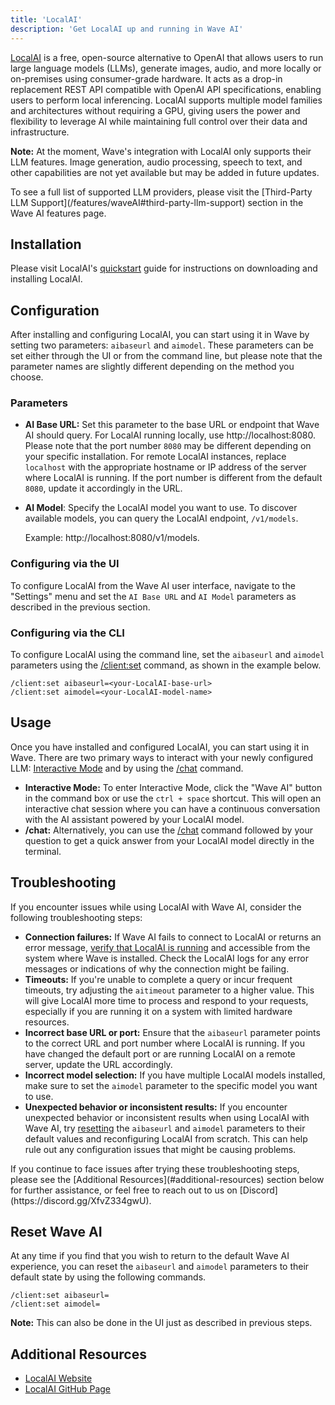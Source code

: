 ```yaml
---
title: 'LocalAI'
description: 'Get LocalAI up and running in Wave AI'
---
```


[LocalAI](https://localai.io/) is a free, open-source alternative to OpenAI that allows users to run large language models (LLMs), generate images, audio, and more locally or on-premises using consumer-grade hardware. It acts as a drop-in replacement REST API compatible with OpenAI API specifications, enabling users to perform local inferencing. LocalAI supports multiple model families and architectures without requiring a GPU, giving users the power and flexibility to leverage AI while maintaining full control over their data and infrastructure.

**Note:** At the moment, Wave's integration with LocalAI only supports their LLM features. Image generation, audio processing, speech to text, and other capabilities are not yet available but may be added in future updates.

<Tip>
To see a full list of supported LLM providers, please visit the [Third-Party LLM Support](/features/waveAI#third-party-llm-support) section in the Wave AI features page.
</Tip>

## Installation
Please visit LocalAI's [quickstart](https://localai.io/basics/getting_started/) guide for instructions on downloading and installing LocalAI.

## Configuration
After installing and configuring LocalAI, you can start using it in Wave by setting two parameters: `aibaseurl` and `aimodel`. These parameters can be set either through the UI or from the command line, but please note that the parameter names are slightly different depending on the method you choose.

### **Parameters**

- **AI Base URL:** Set this parameter to the base URL or endpoint that Wave AI should query. For LocalAI running locally, use http://localhost:8080. Please note that the port number `8080` may be different depending on your specific installation. For remote LocalAI instances, replace `localhost` with the appropriate hostname or IP address of the server where LocalAI is running. If the port number is different from the default `8080`, update it accordingly in the URL.
- **AI Model**: Specify the LocalAI model you want to use. To discover available models, you can query the LocalAI endpoint, `/v1/models`.

    Example: http://localhost:8080/v1/models.

### Configuring via the UI
To configure LocalAI from the Wave AI user interface, navigate to the "Settings" menu and set the `AI Base URL` and `AI Model` parameters as described in the previous section.

### Configuring via the CLI
To configure LocalAI using the command line, set the `aibaseurl` and `aimodel` parameters using the [/client:set](/reference/slashcommands#client-set) command, as shown in the example below.

```
/client:set aibaseurl=<your-LocalAI-base-url>
/client:set aimodel=<your-LocalAI-model-name>
```

## Usage
Once you have installed and configured LocalAI, you can start using it in Wave. There are two primary ways to interact with your newly configured LLM: [Interactive Mode](/features/waveAI#interactive) and by using the [/chat](/features/waveAI#chat-command) command.

- **Interactive Mode:** To enter Interactive Mode, click the "Wave AI" button in the command box or use the `ctrl + space` shortcut. This will open an interactive chat session where you can have a continuous conversation with the AI assistant powered by your LocalAI model.
- **/chat:** Alternatively, you can use the [/chat](/features/waveAI#chat-command) command followed by your question to get a quick answer from your LocalAI model directly in the terminal.

## Troubleshooting
If you encounter issues while using LocalAI with Wave AI, consider the following troubleshooting steps:

- **Connection failures:** If Wave AI fails to connect to LocalAI or returns an error message, [verify that LocalAI is running](https://localai.io/basics/getting_started/#text-generation) and accessible from the system where Wave is installed. Check the LocalAI logs for any error messages or indications of why the connection might be failing.
- **Timeouts:** If you're unable to complete a query or incur frequent timeouts, try adjusting the `aitimeout` parameter to a higher value. This will give LocalAI more time to process and respond to your requests, especially if you are running it on a system with limited hardware resources.
- **Incorrect base URL or port:** Ensure that the `aibaseurl` parameter points to the correct URL and port number where LocalAI is running. If you have changed the default port or are running LocalAI on a remote server, update the URL accordingly.
- **Incorrect model selection:** If you have multiple LocalAI models installed, make sure to set the `aimodel` parameter to the specific model you want to use.
- **Unexpected behavior or inconsistent results:** If you encounter unexpected behavior or inconsistent results when using LocalAI with Wave AI, try [resetting](#reset-wave-ai) the `aibaseurl` and `aimodel` parameters to their default values and reconfiguring LocalAI from scratch. This can help rule out any configuration issues that might be causing problems.

<Tip>
If you continue to face issues after trying these troubleshooting steps, please see the [Additional Resources](#additional-resources) section below for further assistance, or feel free to reach out to us on [Discord](https://discord.gg/XfvZ334gwU).
</Tip>

## Reset Wave AI
At any time if you find that you wish to return to the default Wave AI experience, you can reset the `aibaseurl` and `aimodel` parameters to their default state by using the following commands.

```
/client:set aibaseurl=
/client:set aimodel=
```
**Note:** This can also be done in the UI just as described in previous steps.

## Additional Resources
* [LocalAI Website](https://localai.io/)
* [LocalAI GitHub Page](https://github.com/mudler/LocalAI)